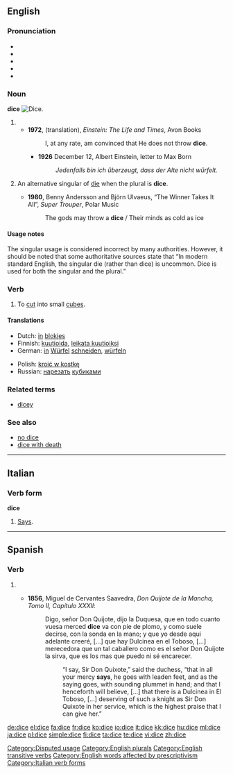 {{wikipedia}}
==English==

===Pronunciation===
* {{enPR|dīs}}
* {{IPA|/daɪs/}}
* {{SAMPA|/daIs/}}
* {{audio|en-us-dice.ogg|Audio (US)}}
* {{rhymes|aɪs}}

===Noun===
'''dice'''
[[Image:Dices6-1.png|thumb|right|Dice.]]

# {{form of|one of the two plurals|die#Noun|die}}
#* '''1972''', (translation), ''Einstein: The Life and Times'', Avon Books
#*: I, at any rate, am convinced that He does not throw '''dice'''.
#** '''1926''' December 12, Albert Einstein, letter to Max Born
#**: ''Jedenfalls bin ich überzeugt, dass der Alte nicht würfelt.''
# {{colloquial}} An alternative singular of [[die]] when the plural is '''dice'''.
#* '''1980''', Benny Andersson and Björn Ulvaeus, “The Winner Takes It All”, ''Super Trouper'', Polar Music
#*: The gods may throw a '''dice''' / Their minds as cold as ice

====Usage notes====
The singular usage is considered incorrect by many authorities.  However, it should be noted that some authoritative sources state that “In modern standard English, the singular die (rather than dice) is uncommon.  Dice is used for both the singular and the plural.”

===Verb===
{{en-verb|dic|ing}}

# {{transitive}} To [[cut]] into small [[cube]]s.

====Translations====
{{trans-top|to cut into small cubes}}
* Dutch: [[in#Dutch|in]] [[blok]]jes {{t+|nl|snijden}}
* Finnish: [[kuutioida]], [[leikata kuutioiksi]]
* German: [[in]] [[Würfel]] [[schneiden]], [[würfeln]]
{{trans-mid}}
* Polish: [[kroić w kostkę]]
* Russian: [[нарезать]] [[кубик|кубиками]]
{{trans-bottom}}

===Related terms===
* [[dicey]]

===See also===
* [[no dice]]
* [[dice with death]]

[[Category:Disputed usage]]
[[Category:English plurals]]
[[Category:English transitive verbs]]
[[Category:English words affected by prescriptivism]]

----

==Italian==

===Verb form===
'''dice'''

# {{italbrac|[[third person singular|Third-person singular]] [[present tense]] of [[dire]]}} [[says|Says]].

[[Category:Italian verb forms]]

----

==Spanish==

===Verb===
{{es-verb-form|decir}}

# {{es-verb form of|mood=ind|tense=pres|num=s|pers=3|ending=ir|verb=[[decir]]}}
#* {{sense|“says, say”}} '''1856''', Miguel de Cervantes Saavedra, ''Don Quijote de la Mancha, Tomo II, Capítulo XXXII'':
#*: Digo, señor Don Quijote, dijo la Duquesa, que en todo cuanto vuesa merced '''dice''' va con pie de plomo, y como suele decirse, con la sonda en la mano; y que yo desde aqui adelante creeré, [...] que hay Dulcinea en el Toboso, [...] merecedora que un tal caballero como es el señor Don Quijote la sirva, que es los mas que puedo ni sé encarecer.
#*:: “I say, Sir Don Quixote,” said the duchess, “that in all your mercy '''says''', he goes with leaden feet, and as the saying goes, with sounding plummet in hand; and that I henceforth will believe, [...] that there is a Dulcinea in El Toboso, [...] deserving of such a knight as Sir Don Quixote in her service, which is the highest praise that I can give her.”

[[de:dice]]
[[el:dice]]
[[fa:dice]]
[[fr:dice]]
[[ko:dice]]
[[io:dice]]
[[it:dice]]
[[kk:dice]]
[[hu:dice]]
[[ml:dice]]
[[ja:dice]]
[[pl:dice]]
[[simple:dice]]
[[fi:dice]]
[[ta:dice]]
[[te:dice]]
[[vi:dice]]
[[zh:dice]]